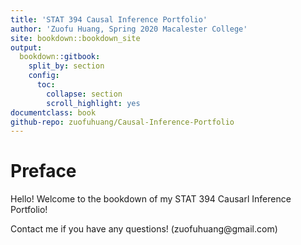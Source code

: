 ```yaml
---
title: 'STAT 394 Causal Inference Portfolio'
author: 'Zuofu Huang, Spring 2020 Macalester College'
site: bookdown::bookdown_site
output: 
  bookdown::gitbook:
    split_by: section
    config:
      toc:
        collapse: section
        scroll_highlight: yes
documentclass: book  
github-repo: zuofuhuang/Causal-Inference-Portfolio
---
```

  
# Preface

Hello! Welcome to the bookdown of my STAT 394 Causarl Inference Portfolio! 

Contact me if you have any questions! (zuofuhuang@gmail.com)

